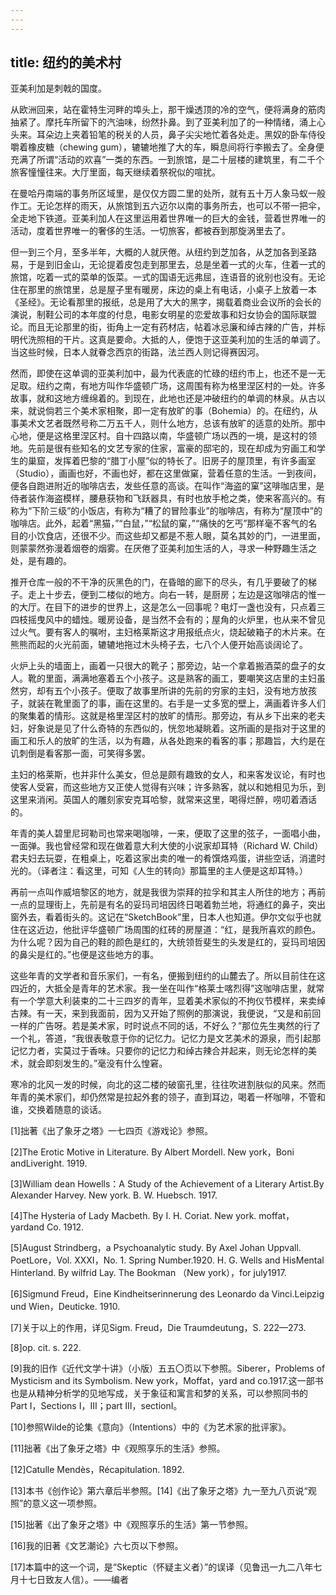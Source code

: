 ```yaml
---
---
---
```

title: 纽约的美术村
---



亚美利加是刺戟的国度。

从欧洲回来，站在霍特生河畔的埠头上，那干燥透顶的冷的空气，便将满身的筋肉抽紧了。摩托车所留下的汽油味，纷然扑鼻。到了亚美利加了的一种情绪，涌上心头来。耳朵边上夹着铅笔的税关的人员，鼻子尖尖地忙着各处走。黑奴的卧车侍役嚼着橡皮糖（chewing gum），辘辘地推了大的车，瞬息间将行李搬去了。全身便充满了所谓“活动的欢喜”一类的东西。一到旅馆，是二十层楼的建筑里，有二千个旅客憧憧往来。大厅里面，每天继续着祭祝似的喧扰。

在曼哈丹南端的事务所区域里，是仅仅方圆二里的处所，就有五十万人象马蚁一般作工。无论怎样的雨天，从旅馆到五六迈尔以南的事务所去，也可以不带一把伞，全走地下铁道。亚美利加人在这里运用着世界唯一的巨大的金钱，营着世界唯一的活动，度着世界唯一的奢侈的生活。一切旅客，都被吞到那旋涡里去了。

但一到三个月，至多半年，大概的人就厌倦。从纽约到芝加各，从芝加各到圣路易，于是到旧金山，无论提着皮包走到那里去，总是坐着一式的火车，住着一式的旅馆，吃着一式的菜单的饭菜。一式的国语无远弗屈，连语音的讹别也没有。无论住在那里的旅馆里，总是屋子里有暖房，床边的桌上有电话，小桌子上放着一本《圣经》。无论看那里的报纸，总是用了大大的黑字，揭载着商业会议所的会长的演说，制鞋公司的本年度的付息，电影女明星的恋爱故事和妇女协会的国际联盟论。而且无论那里的街，街角上一定有药材店，帖着冰忌廉和绰古辣的广告，并标明代洗照相的干片。这真是要命。大抵的人，便饱于这亚美利加的生活的单调了。当这些时候，日本人就眷念西京的街路，法兰西人则记得赛因河。

然而，即使在这单调的亚美利加中，最为代表底的忙碌的纽约市上，也还不是一无足取。纽约之南，有地方叫作华盛顿广场，这周围有称为格里涅区村的一处。许多故事，就和这地方缠绵着的。到现在，此地也还是冲破纽约的单调的林泉。从古以来，就说倘若三个美术家相聚，即一定有放旷的事（Bohemia）的。在纽约，从事美术文艺者既然号称二万五千人，则什么地方，总该有放旷的适意的处所。那中心地，便是这格里涅区村。自十四路以南，华盛顿广场以西的一境，是这村的领地。先前是很有些知名的文艺专家的住家，富豪的邸宅的，现在却成为穷画工和学生的巢窟，发挥着巴黎的“腊丁小屋”似的特长了。旧房子的屋顶里，有许多画室（Studio），画画也好，不画也好，都在这里做窠，营着任意的生活。一到夜间，便各自跑进附近的咖啡店去，发些任意的高谈。在叫作“海盗的窠”这啡咖店里，是侍者装作海盗模样，腰悬获物和飞跃器具，有时也放手枪之类，使来客高兴的。有称为“下阶三级”的小饭店，有称为“糟了的冒险事业”的咖啡店，有称为“屋顶中”的咖啡店。此外，起着“黑猫，”“白鼠，”“松鼠的窠，”“痛快的乞丐”那样毫不客气的名目的小饮食店，还很不少。而这些却又都是不惹人眼，莫名其妙的门，一进里面，则蒙蒙然弥漫着烟卷的烟雾。在厌倦了亚美利加生活的人，寻求一种野趣生活之处，是有趣的。

推开仓库一般的不干净的灰黑色的门，在昏暗的廊下的尽头，有几乎要破了的梯子。走上十步去，便到二楼似的地方。向右一转，是厨房；左边是这咖啡店的惟一的大厅。在目下的进步的世界上，这是怎么一回事呢？电灯一盏也没有，只点着三四枝摇曳风中的蜡烛。暖房设备，是当然不会有的；屋角的火炉里，也从来不曾见过火气。要有客人的嘱咐，主妇格莱斯这才用报纸点火，烧起破箱子的木片来。在熊熊而起的火光前面，辘辘地拖过木头椅子去，七八个人便开始高谈阔论了。

火炉上头的墙面上，画着一只很大的靴子；那旁边，站一个拿着搬酒菜的盘子的女人。靴的里面，满满地塞着五个小孩子。这是熟客的画工，要嘲笑这店里的主妇虽然穷，却有五个小孩子。便取了故事里所讲的先前的穷家的主妇，没有地方放孩子，就装在靴里面了的事，画在这里的。右手是一丈多宽的壁上，满画着许多人们的聚集着的情形。这就是格里涅区村的放旷的情形。那旁边，有从乡下出来的老夫妇，好象说是见了什么奇特的东西似的，恍忽地凝眺着。这所画的是指对于这里的画工和乐人的放旷的生活，以为有趣，从各处跑来的看客的事；那趣旨，大约是在讥刺倒是看客那一面，可笑得多罢。

主妇的格莱斯，也并非什么美女，但总是颇有趣致的女人，和来客发议论，有时也使客人受窘，而这些地方又正使人觉得有兴味；许多熟客，就以和她相见为乐，到这里来消闲。英国人的雕刻家安克耳哈黎，就常来这里，喝得烂醉，唠叨着酒话的。

年青的美人碧里尼珂勒司也常来喝咖啡，一来，便取了这里的弦子，一面唱小曲，一面弹。我也曾经常和现在做着意大利大使的小说家却耳特（Richard W. Child）君夫妇去玩耍，在粗桌上，吃着这家出卖的唯一的肴馔烙鸡蛋，讲些空话，消遣时光的。（译者注：看这里，可知《人生的转向》那篇里的主人便是这却耳特。）

再前一点叫作威培黎区的地方，就是我很为崇拜的拉孚和其主人所住的地方；再前一点的显理街上，先前是有名的妥玛司培因终日喝着勃兰地，将通红的鼻子，突出窗外去，看着街头的。这记在“SketchBook”里，日本人也知道。伊尔文似乎也就住在这近边，他批评华盛顿广场周围的红砖的房屋道：“红，是我所喜欢的颜色。为什么呢？因为自己的鞋的颜色是红的，大统领哲斐生的头发是红的，妥玛司培因的鼻尖是红的。”也便是这些地方的事。

这些年青的文学者和音乐家们，一有名，便搬到纽约的山麓去了。所以目前住在这四近的，大抵全是青年的艺术家。我一坐在叫作“格莱士喀烈得”这咖啡店里，就常有一个学意大利装束的二十三四岁的青年，显着美术家似的不拘仪节模样，来卖绰古辣。有一天，来到我面前，因为又开始了照例的那演说，我便说，“又是和前回一样的广告呀。若是美术家，时时说点不同的话，不好么？”那位先生夷然的行了一个礼，答道，“我很表敬意于你的记忆力。记忆力是文艺美术的源泉，而引起那记忆力者，实莫过于香味。只要你的记忆力和绰古辣合并起来，则无论怎样的美术，就会即刻发生的。”毫没有什么惶窘。

寒冷的北风一发的时候，向北的这二楼的破窗孔里，往往吹进割肤似的风来。然而年青的美术家们，却仍然常是拉起外套的领子，直到耳边，喝着一杯咖啡，不管和谁，交换着随意的谈话。

[1]拙著《出了象牙之塔》一七四页《游戏论》参照。

[2]The Erotic Motive in Literature. By Albert Mordell. New york，Boni andLiveright. 1919.

[3]William dean Howells：A Study of the Achievement of a Literary Artist.By Alexander Harvey. New york. B. W. Huebsch. 1917.

[4]The Hysteria of Lady Macbeth. By I. H. Coriat. New york. moffat，yardand Co. 1912.

[5]August Strindberg，a Psychoanalytic study. By Axel Johan Uppvall. PoetLore，Vol. XXXI，No. 1. Spring Number.1920. H. G. Wells and HisMental Hinterland. By wilfrid Lay. The Bookman （New york），for july1917.

[6]Sigmund Freud，Eine Kindheitserinnerung des Leonardo da Vinci.Leipzig und Wien，Deuticke. 1910.

[7]关于以上的作用，详见Sigm. Freud，Die Traumdeutung，S. 222—273.

[8]op. cit. s. 222.

[9]我的旧作《近代文学十讲》（小版）五五〇页以下参照。Siberer，Problems of Mysticism and its Symbolism. New york，Moffat，yard and co.1917.这一部书也是从精神分析学的见地写成，关于象征和寓言和梦的关系，可以参照同书的 Part I，Sections Ⅰ，ⅠⅡ；part ⅡⅠ，sectionI。

[10]参照Wilde的论集《意向》（Intentions）中的《为艺术家的批评家》。

[11]拙著《出了象牙之塔》中《观照享乐的生活》参照。

[12]Catulle Mendès，Récapitulation. 1892.

[13]本书《创作论》第六章后半参照。[14]《出了象牙之塔》九一至九八页说“观照”的意义这一项参照。

[15]拙著《出了象牙之塔》中《观照享乐的生活》第一节参照。

[16]我的旧著《文艺潮论》六七页以下参照。

[17]本篇中的这一个词，是“Skeptic（怀疑主义者）”的误译（见鲁迅一九二八年七月十七日致友人信）。——编者